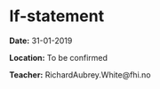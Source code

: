 # If-statement

**Date:** 31-01-2019  

**Location:** To be confirmed  

**Teacher:** RichardAubrey.White@fhi.no